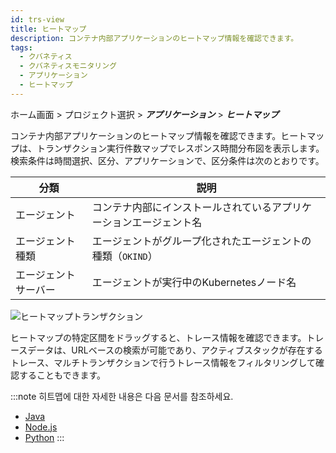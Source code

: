 ```yaml
---
id: trs-view
title: ヒートマップ
description: コンテナ内部アプリケーションのヒートマップ情報を確認できます。
tags:
  - クバネティス
  - クバネティスモニタリング
  - アプリケーション
  - ヒートマップ
---
```


ホーム画面 > プロジェクト選択 > **_アプリケーション_** > **_ヒートマップ_**

コンテナ内部アプリケーションのヒートマップ情報を確認できます。ヒートマップは、トランザクション実行件数マップでレスポンス時間分布図を表示します。検索条件は時間選択、区分、アプリケーションで、区分条件は次のとおりです。

| 分類          | 説明                                              |
| ----------- | ----------------------------------------------- |
| エージェント      | コンテナ内部にインストールされているアプリケーションエージェント名               |
| エージェント種類    | エージェントがグループ化されたエージェントの種類（`OKIND`）               |
| エージェントサーバー  | エージェントが実行中のKubernetesノード名                       |

![ヒートマップトランザクション](https://img.whatap.io/media/images/whatap_kubernetes_application_hitmap_transaction.png)

ヒートマップの特定区間をドラッグすると、トレース情報を確認できます。トレースデータは、URLベースの検索が可能であり、アクティブスタックが存在するトレース、マルチトランザクションで行うトレース情報をフィルタリングして確認することもできます。

:::note
히트맵에 대한 자세한 내용은 다음 문서를 참조하세요.

-   [Java](../java/trs-view)
-   [Node.js](../nodejs/trs-view)
-   [Python](../python/trs-view)
    :::
